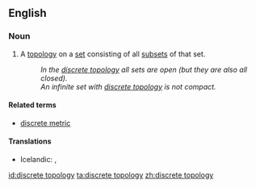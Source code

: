 ==English==

===Noun===
{{en-noun|head=[[discrete]] [[topology]]|discrete topologies}}

# {{label|en|topology}} A [[topology]] on a [[set]] consisting of all [[subset]]s of that set.
#: ''In the [[discrete topology]] all sets are open (but they are also all closed).''
#: ''An infinite set with [[discrete topology]] is not compact. ''

====Related terms====
* [[discrete metric]]

====Translations====
{{trans-top|topology on a set consisting of all subsets of that set}}
* Icelandic: {{t|is|sundurlaust grannmynstur|n}}, {{t|is|strjált grannmynstur|n}}
{{trans-mid}}
{{trans-bottom}}

[[id:discrete topology]]
[[ta:discrete topology]]
[[zh:discrete topology]]